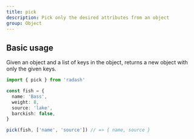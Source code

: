 ```yaml
---
title: pick
description: Pick only the desired attributes from an object
group: Object
---
```


## Basic usage

Given an object and a list of keys in the object, returns a new object with only the given keys.

```ts
import { pick } from 'radash'

const fish = {
  name: 'Bass',
  weight: 8,
  source: 'lake',
  barckish: false,
}

pick(fish, ['name', 'source']) // => { name, source }
```
